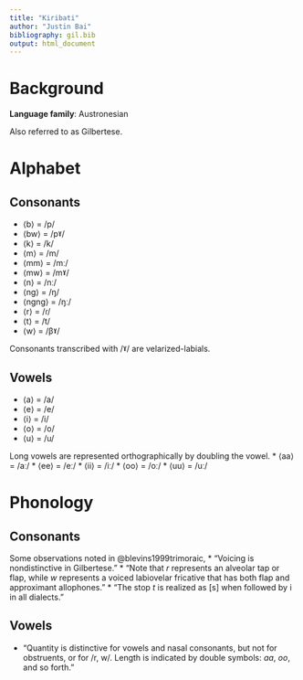 ```yaml
---
title: "Kiribati"
author: "Justin Bai"
bibliography: gil.bib
output: html_document
---
```

# Background

**Language family**: Austronesian

Also referred to as Gilbertese.

# Alphabet

## Consonants
* ⟨b⟩ = /p/
* ⟨bw⟩ = /pˠ/
* ⟨k⟩ = /k/
* ⟨m⟩ = /m/
* ⟨mm⟩ = /mː/
* ⟨mw⟩ = /mˠ/
* ⟨n⟩ = /nː/
* ⟨ng⟩ = /ŋ/
* ⟨ngng⟩ = /ŋː/
* ⟨r⟩ = /ɾ/
* ⟨t⟩ = /t/
* ⟨w⟩ = /βˠ/

Consonants transcribed with /ˠ/ are velarized-labials.

## Vowels
* ⟨a⟩ = /a/
* ⟨e⟩ = /e/
* ⟨i⟩ = /i/
* ⟨o⟩ = /o/
* ⟨u⟩ = /u/

Long vowels are represented orthographically by
doubling the vowel.
* ⟨aa⟩ = /aː/
* ⟨ee⟩ = /eː/
* ⟨ii⟩ = /iː/
* ⟨oo⟩ = /oː/
* ⟨uu⟩ = /uː/

# Phonology
## Consonants
Some observations noted in @blevins1999trimoraic,
* "Voicing is nondistinctive in Gilbertese."
* "Note that _r_ represents an alveolar tap or flap,
while _w_ represents a voiced labiovelar fricative that has both flap and approximant
allophones."
* "The stop _t_ is realized as [s] when followed by i in all dialects."

## Vowels
* "Quantity is distinctive for vowels and nasal consonants, but not for obstruents,
or for /r, w/. Length is indicated by double symbols: _aa_, _oo_, and so forth."

